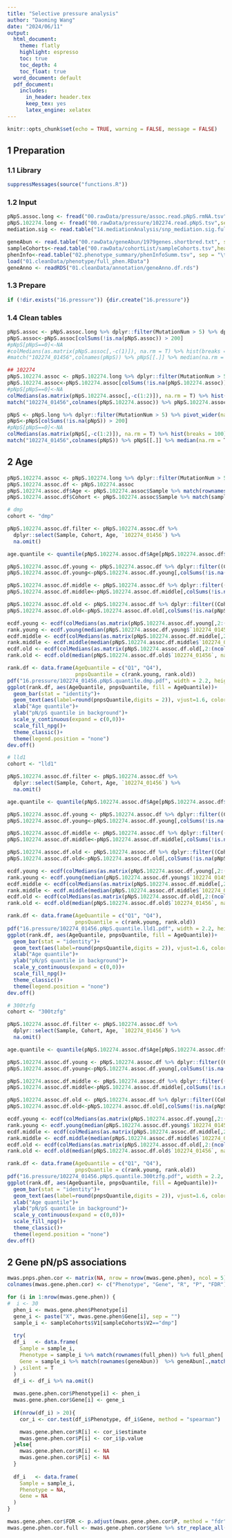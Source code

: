 ```yaml
---
title: "Selective pressure analysis"
author: "Daoming Wang"
date: "2024/06/11"
output:
  html_document: 
    theme: flatly
    highlight: espresso
    toc: true
    toc_depth: 4
    toc_float: true
  word_document: default
  pdf_document:
    includes:
      in_header: header.tex
      keep_tex: yes
      latex_engine: xelatex
---
```


```r
knitr::opts_chunk$set(echo = TRUE, warning = FALSE, message = FALSE)
```

## 1 Preparation

### 1.1 Library

```r
suppressMessages(source("functions.R"))
```

### 1.2 Input

```r
pNpS.assoc.long <- fread("00.rawData/pressure/assoc.read.pNpS.rmNA.tsv",sep = "\t")
pNpS.102274.long <- fread("00.rawData/pressure/102274.read.pNpS.tsv",sep = " ")
mediation.sig <- read.table("14.mediationAnalysis/snp_mediation.sig.full.tsv", sep = "\t", header = T)

geneAbun <- read.table("00.rawData/geneAbun/1979genes.shortbred.txt", sep = "\t", header = T, row.names = "Family")
sampleCohorts<-read.table("00.rawData/cohortList/sampleCohorts.tsv",header = F)
phenInfo<-read.table("02.phenotype_summary/phenInfoSumm.tsv", sep = "\t",header = T, check.names = F)
load("01.cleanData/phenotype/full_phen.RData")
geneAnno <- readRDS("01.cleanData/annotation/geneAnno.df.rds")
```

### 1.3 Prepare

```r
if (!dir.exists("16.pressure")) {dir.create("16.pressure")}
```

### 1.4 Clean tables

```r
pNpS.assoc <- pNpS.assoc.long %>% dplyr::filter(MutationNum > 5) %>% dplyr::select(1:3) %>% pivot_wider(names_from = "Gene", values_from = "pNpS_read")
pNpS.assoc<-pNpS.assoc[colSums(!is.na(pNpS.assoc)) > 200]
#pNpS[pNpS==0]<-NA
#colMedians(as.matrix(pNpS.assoc[,-c(1)]), na.rm = T) %>% hist(breaks = 100)
#match("102274_01456",colnames(pNpS)) %>% pNpS[[.]] %>% median(na.rm = T)

## 102274
pNpS.102274.assoc <- pNpS.102274.long %>% dplyr::filter(MutationNum > 5) %>% dplyr::select(1:3) %>% pivot_wider(names_from = "Gene", values_from = "pNpS_read")
pNpS.102274.assoc<-pNpS.102274.assoc[colSums(!is.na(pNpS.102274.assoc)) > 200]
#pNpS[pNpS==0]<-NA
colMedians(as.matrix(pNpS.102274.assoc[,-c(1:2)]), na.rm = T) %>% hist(breaks = 100)
match("102274_01456",colnames(pNpS.102274.assoc)) %>% pNpS.102274.assoc[[.]] %>% median(na.rm = T)

pNpS <- pNpS.long %>% dplyr::filter(MutationNum > 5) %>% pivot_wider(names_from = "Gene", values_from = "pNpS_read")
pNpS<-pNpS[colSums(!is.na(pNpS)) > 200]
#pNpS[pNpS==0]<-NA
colMedians(as.matrix(pNpS[,-c(1:2)]), na.rm = T) %>% hist(breaks = 100)
match("102274_01456",colnames(pNpS)) %>% pNpS[[.]] %>% median(na.rm = T)
```

## 2 Age

```r
pNpS.102274.assoc <- pNpS.102274.long %>% dplyr::filter(MutationNum > 5) %>% dplyr::select(1:3) %>% pivot_wider(names_from = "Gene", values_from = "pNpS_read")
pNpS.102274.assoc.df <- pNpS.102274.assoc
pNpS.102274.assoc.df$Age <- pNpS.102274.assoc$Sample %>% match(rownames(full_phen)) %>% full_phen$Age[.]
pNpS.102274.assoc.df$Cohort <- pNpS.102274.assoc$Sample %>% match(sampleCohorts$V1) %>% sampleCohorts$V2[.]

# dmp
cohort <- "dmp"

pNpS.102274.assoc.df.filter <- pNpS.102274.assoc.df %>% 
  dplyr::select(Sample, Cohort, Age, `102274_01456`) %>%
  na.omit()

age.quantile <- quantile(pNpS.102274.assoc.df$Age[pNpS.102274.assoc.df$Cohort==cohort], na.rm = T)

pNpS.102274.assoc.df.young <- pNpS.102274.assoc.df %>% dplyr::filter((Cohort == cohort) & (Age < age.quantile[2]))
pNpS.102274.assoc.df.young<-pNpS.102274.assoc.df.young[,colSums(!is.na(pNpS.102274.assoc.df.young)) > 5]

pNpS.102274.assoc.df.middle <- pNpS.102274.assoc.df %>% dplyr::filter((Cohort == cohort) & (Age >= age.quantile[2]) & (Age < age.quantile[4]))
pNpS.102274.assoc.df.middle<-pNpS.102274.assoc.df.middle[,colSums(!is.na(pNpS.102274.assoc.df.middle)) > 5]

pNpS.102274.assoc.df.old <- pNpS.102274.assoc.df %>% dplyr::filter((Cohort == cohort) & (Age >= age.quantile[4]))
pNpS.102274.assoc.df.old<-pNpS.102274.assoc.df.old[,colSums(!is.na(pNpS.102274.assoc.df.old)) > 5]

ecdf.young <- ecdf(colMedians(as.matrix(pNpS.102274.assoc.df.young[,2:(ncol(pNpS.102274.assoc.df.young)-2)]), na.rm = T))
rank.young <- ecdf.young(median(pNpS.102274.assoc.df.young$`102274_01456`, na.rm = T))
ecdf.middle <- ecdf(colMedians(as.matrix(pNpS.102274.assoc.df.middle[,2:(ncol(pNpS.102274.assoc.df.middle)-2)]), na.rm = T))
rank.middle <- ecdf.middle(median(pNpS.102274.assoc.df.middle$`102274_01456`, na.rm = T))
ecdf.old <- ecdf(colMedians(as.matrix(pNpS.102274.assoc.df.old[,2:(ncol(pNpS.102274.assoc.df.old)-2)]), na.rm = T))
rank.old <- ecdf.old(median(pNpS.102274.assoc.df.old$`102274_01456`, na.rm = T))

rank.df <- data.frame(AgeQuantile = c("Q1", "Q4"),
                      pnpsQuantile = c(rank.young, rank.old))
pdf("16.pressure/102274_01456.pNpS.quantile.dmp.pdf", width = 2.2, height = 3)
ggplot(rank.df, aes(AgeQuantile, pnpsQuantile, fill = AgeQuantile))+
  geom_bar(stat = "identity")+
  geom_text(aes(label=round(pnpsQuantile,digits = 2)), vjust=1.6, color="white",size=3.5)+
  xlab("Age quantile")+
  ylab("pN/pS quantile in background")+
  scale_y_continuous(expand = c(0,0))+
  scale_fill_npg()+
  theme_classic()+
  theme(legend.position = "none")
dev.off()

# lld1
cohort <- "lld1"

pNpS.102274.assoc.df.filter <- pNpS.102274.assoc.df %>% 
  dplyr::select(Sample, Cohort, Age, `102274_01456`) %>%
  na.omit()

age.quantile <- quantile(pNpS.102274.assoc.df$Age[pNpS.102274.assoc.df$Cohort==cohort], na.rm = T)

pNpS.102274.assoc.df.young <- pNpS.102274.assoc.df %>% dplyr::filter((Cohort == cohort) & (Age < age.quantile[2]))
pNpS.102274.assoc.df.young<-pNpS.102274.assoc.df.young[,colSums(!is.na(pNpS.102274.assoc.df.young)) > 5]

pNpS.102274.assoc.df.middle <- pNpS.102274.assoc.df %>% dplyr::filter((Cohort == cohort) & (Age >= age.quantile[2]) & (Age < age.quantile[4]))
pNpS.102274.assoc.df.middle<-pNpS.102274.assoc.df.middle[,colSums(!is.na(pNpS.102274.assoc.df.middle)) > 5]

pNpS.102274.assoc.df.old <- pNpS.102274.assoc.df %>% dplyr::filter((Cohort == cohort) & (Age >= age.quantile[4]))
pNpS.102274.assoc.df.old<-pNpS.102274.assoc.df.old[,colSums(!is.na(pNpS.102274.assoc.df.old)) > 5]

ecdf.young <- ecdf(colMedians(as.matrix(pNpS.102274.assoc.df.young[,2:(ncol(pNpS.102274.assoc.df.young)-2)]), na.rm = T))
rank.young <- ecdf.young(median(pNpS.102274.assoc.df.young$`102274_01456`, na.rm = T))
ecdf.middle <- ecdf(colMedians(as.matrix(pNpS.102274.assoc.df.middle[,2:(ncol(pNpS.102274.assoc.df.middle)-2)]), na.rm = T))
rank.middle <- ecdf.middle(median(pNpS.102274.assoc.df.middle$`102274_01456`, na.rm = T))
ecdf.old <- ecdf(colMedians(as.matrix(pNpS.102274.assoc.df.old[,2:(ncol(pNpS.102274.assoc.df.old)-2)]), na.rm = T))
rank.old <- ecdf.old(median(pNpS.102274.assoc.df.old$`102274_01456`, na.rm = T))

rank.df <- data.frame(AgeQuantile = c("Q1", "Q4"),
                      pnpsQuantile = c(rank.young, rank.old))
pdf("16.pressure/102274_01456.pNpS.quantile.lld1.pdf", width = 2.2, height = 3)
ggplot(rank.df, aes(AgeQuantile, pnpsQuantile, fill = AgeQuantile))+
  geom_bar(stat = "identity")+
  geom_text(aes(label=round(pnpsQuantile,digits = 2)), vjust=1.6, color="white",size=3.5)+
  xlab("Age quantile")+
  ylab("pN/pS quantile in background")+
  scale_y_continuous(expand = c(0,0))+
  scale_fill_npg()+
  theme_classic()+
  theme(legend.position = "none")
dev.off()

# 300tzfg
cohort <- "300tzfg"

pNpS.102274.assoc.df.filter <- pNpS.102274.assoc.df %>% 
  dplyr::select(Sample, Cohort, Age, `102274_01456`) %>%
  na.omit()

age.quantile <- quantile(pNpS.102274.assoc.df$Age[pNpS.102274.assoc.df$Cohort==cohort], na.rm = T)

pNpS.102274.assoc.df.young <- pNpS.102274.assoc.df %>% dplyr::filter((Cohort == cohort) & (Age < age.quantile[2]))
pNpS.102274.assoc.df.young<-pNpS.102274.assoc.df.young[,colSums(!is.na(pNpS.102274.assoc.df.young)) > 5]

pNpS.102274.assoc.df.middle <- pNpS.102274.assoc.df %>% dplyr::filter((Cohort == cohort) & (Age >= age.quantile[2]) & (Age < age.quantile[4]))
pNpS.102274.assoc.df.middle<-pNpS.102274.assoc.df.middle[,colSums(!is.na(pNpS.102274.assoc.df.middle)) > 5]

pNpS.102274.assoc.df.old <- pNpS.102274.assoc.df %>% dplyr::filter((Cohort == cohort) & (Age >= age.quantile[4]))
pNpS.102274.assoc.df.old<-pNpS.102274.assoc.df.old[,colSums(!is.na(pNpS.102274.assoc.df.old)) > 5]

ecdf.young <- ecdf(colMedians(as.matrix(pNpS.102274.assoc.df.young[,2:(ncol(pNpS.102274.assoc.df.young)-2)]), na.rm = T))
rank.young <- ecdf.young(median(pNpS.102274.assoc.df.young$`102274_01456`, na.rm = T))
ecdf.middle <- ecdf(colMedians(as.matrix(pNpS.102274.assoc.df.middle[,2:(ncol(pNpS.102274.assoc.df.middle)-2)]), na.rm = T))
rank.middle <- ecdf.middle(median(pNpS.102274.assoc.df.middle$`102274_01456`, na.rm = T))
ecdf.old <- ecdf(colMedians(as.matrix(pNpS.102274.assoc.df.old[,2:(ncol(pNpS.102274.assoc.df.old)-2)]), na.rm = T))
rank.old <- ecdf.old(median(pNpS.102274.assoc.df.old$`102274_01456`, na.rm = T))

rank.df <- data.frame(AgeQuantile = c("Q1", "Q4"),
                      pnpsQuantile = c(rank.young, rank.old))
pdf("16.pressure/102274_01456.pNpS.quantile.300tzfg.pdf", width = 2.2, height = 3)
ggplot(rank.df, aes(AgeQuantile, pnpsQuantile, fill = AgeQuantile))+
  geom_bar(stat = "identity")+
  geom_text(aes(label=round(pnpsQuantile,digits = 2)), vjust=1.6, color="white",size=3.5)+
  xlab("Age quantile")+
  ylab("pN/pS quantile in background")+
  scale_y_continuous(expand = c(0,0))+
  scale_fill_npg()+
  theme_classic()+
  theme(legend.position = "none")
dev.off()
```

## 2 Gene pN/pS associations

```r
mwas.pnps.phen.cor <- matrix(NA, nrow = nrow(mwas.gene.phen), ncol = 5) %>% as.data.frame()
colnames(mwas.gene.phen.cor) <- c("Phenotype", "Gene", "R", "P", "FDR")

for (i in 1:nrow(mwas.gene.phen)) {
#  i <- 30
  phen_i <- mwas.gene.phen$Phenotype[i]
  gene_i <- paste("X", mwas.gene.phen$Gene[i], sep = "")
  sample_i <- sampleCohorts$V1[sampleCohorts$V2=="dmp"]
  
  try(
  df_i   <- data.frame(
    Sample = sample_i,
    Phenotype = sample_i %>% match(rownames(full_phen)) %>% full_phen[.,match(phen_i, colnames(full_phen))],
    Gene = sample_i %>% match(rownames(geneAbun))  %>% geneAbun[.,match(gene_i, colnames(geneAbun))]
  ) ,silent = T
  )
  df_i <- df_i %>% na.omit()
  
  mwas.gene.phen.cor$Phenotype[i] <- phen_i
  mwas.gene.phen.cor$Gene[i] <- gene_i
  
  if(nrow(df_i) > 20){
    cor_i <- cor.test(df_i$Phenotype, df_i$Gene, method = "spearman")

    mwas.gene.phen.cor$R[i] <- cor_i$estimate
    mwas.gene.phen.cor$P[i] <- cor_i$p.value
  }else{
    mwas.gene.phen.cor$R[i] <- NA
    mwas.gene.phen.cor$P[i] <- NA
  }
  
  df_i   <- data.frame(
    Sample = sample_i,
    Phenotype = NA,
    Gene = NA
  )
}

mwas.gene.phen.cor$FDR <- p.adjust(mwas.gene.phen.cor$P, method = "fdr")
mwas.gene.phen.cor.full <- mwas.gene.phen.cor$Gene %>% str_replace_all("X", "") %>% match(geneAnno$ID) %>% geneAnno[.,] %>% cbind(mwas.gene.phen.cor,.)
```